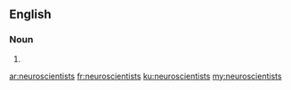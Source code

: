==English==

===Noun===
{{head|en|plural}}

# {{plural of|neuroscientist|lang=en}}

[[ar:neuroscientists]]
[[fr:neuroscientists]]
[[ku:neuroscientists]]
[[my:neuroscientists]]